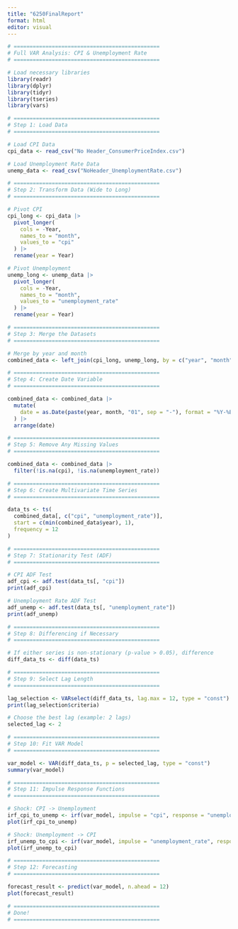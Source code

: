 ```yaml
---
title: "6250FinalReport"
format: html
editor: visual
---
```


```r
# ==============================================
# Full VAR Analysis: CPI & Unemployment Rate
# ==============================================

# Load necessary libraries
library(readr)
library(dplyr)
library(tidyr)
library(tseries)
library(vars)
```


```r
# ==============================================
# Step 1: Load Data
# ==============================================

# Load CPI Data
cpi_data <- read_csv("No Header_ConsumerPriceIndex.csv")

# Load Unemployment Rate Data
unemp_data <- read_csv("NoHeader_UnemploymentRate.csv")
```


```r
# ==============================================
# Step 2: Transform Data (Wide to Long)
# ==============================================

# Pivot CPI
cpi_long <- cpi_data |>
  pivot_longer(
    cols = -Year,
    names_to = "month",
    values_to = "cpi"
  ) |>
  rename(year = Year)

# Pivot Unemployment
unemp_long <- unemp_data |>
  pivot_longer(
    cols = -Year,
    names_to = "month",
    values_to = "unemployment_rate"
  ) |>
  rename(year = Year)
```


```r
# ==============================================
# Step 3: Merge the Datasets
# ==============================================

# Merge by year and month
combined_data <- left_join(cpi_long, unemp_long, by = c("year", "month"))
```


```r
# ==============================================
# Step 4: Create Date Variable
# ==============================================

combined_data <- combined_data |>
  mutate(
    date = as.Date(paste(year, month, "01", sep = "-"), format = "%Y-%B-%d")
  ) |>
  arrange(date)
```


```r
# ==============================================
# Step 5: Remove Any Missing Values
# ==============================================

combined_data <- combined_data |>
  filter(!is.na(cpi), !is.na(unemployment_rate))
```


```r
# ==============================================
# Step 6: Create Multivariate Time Series
# ==============================================

data_ts <- ts(
  combined_data[, c("cpi", "unemployment_rate")],
  start = c(min(combined_data$year), 1),
  frequency = 12
)
```


```r
# ==============================================
# Step 7: Stationarity Test (ADF)
# ==============================================

# CPI ADF Test
adf_cpi <- adf.test(data_ts[, "cpi"])
print(adf_cpi)
```


```r
# Unemployment Rate ADF Test
adf_unemp <- adf.test(data_ts[, "unemployment_rate"])
print(adf_unemp)
```


```r
# ==============================================
# Step 8: Differencing if Necessary
# ==============================================

# If either series is non-stationary (p-value > 0.05), difference
diff_data_ts <- diff(data_ts)
```


```r
# ==============================================
# Step 9: Select Lag Length
# ==============================================

lag_selection <- VARselect(diff_data_ts, lag.max = 12, type = "const")
print(lag_selection$criteria)
```


```r
# Choose the best lag (example: 2 lags)
selected_lag <- 2
```


```r
# ==============================================
# Step 10: Fit VAR Model
# ==============================================

var_model <- VAR(diff_data_ts, p = selected_lag, type = "const")
summary(var_model)
```


```r
# ==============================================
# Step 11: Impulse Response Functions
# ==============================================

# Shock: CPI -> Unemployment
irf_cpi_to_unemp <- irf(var_model, impulse = "cpi", response = "unemployment_rate", boot = TRUE)
plot(irf_cpi_to_unemp)
```


```r
# Shock: Unemployment -> CPI
irf_unemp_to_cpi <- irf(var_model, impulse = "unemployment_rate", response = "cpi", boot = TRUE)
plot(irf_unemp_to_cpi)
```


```r
# ==============================================
# Step 12: Forecasting
# ==============================================

forecast_result <- predict(var_model, n.ahead = 12)
plot(forecast_result)
```


```r
# ==============================================
# Done!
# ==============================================

```


